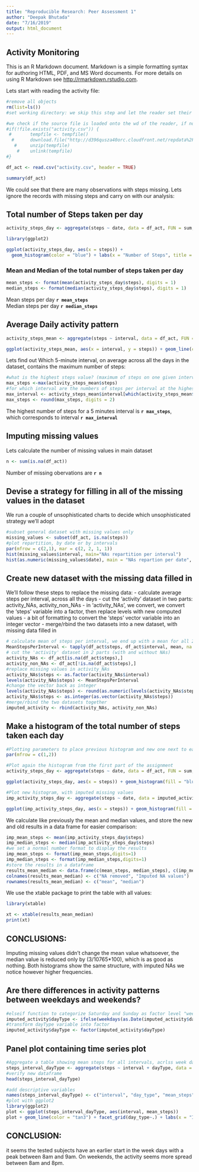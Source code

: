 ---
title: "Reproducible Research: Peer Assessment 1"
author: "Deepak Bhutada"
date: "7/16/2019"
output: html_document
---

## Activity Monitoring

This is an R Markdown document. Markdown is a simple formatting syntax for authoring HTML, PDF, and MS Word documents. For more details on using R Markdown see <http://rmarkdown.rstudio.com>.

Lets start with reading the activity file:

```{r activity, echo =TRUE}
#remove all objects
rm(list=ls())
#set working directory: we skip this step and let the reader set their own working directory. 

#we check if the source file is loaded onto the wd of the reader, if not, we download it and unzip the file:
#if(!file.exists("activity.csv")) {
 #       tempfile <- tempfile()
  #      download.file("http://d396qusza40orc.cloudfront.net/repdata%2Fdata%2Factivity.zip",destfile = tempfile)
   #     unzip(tempfile)
    #    unlink(tempfile)
#}

df_act <- read.csv("activity.csv", header = TRUE)

summary(df_act)

```

We could see that there are many observations with steps missing. Lets ignore the records with missing steps and carry on with our analysis:

## Total number of Steps taken per day

```{r steps number, echo = TRUE}
activity_steps_day <- aggregate(steps ~ date, data = df_act, FUN = sum, na.rm = TRUE)

library(ggplot2)

ggplot(activity_steps_day, aes(x = steps)) + 
  geom_histogram(color = "blue") + labs(x = "Number of Steps", title = "Total number of steps taken per day")

```

### Mean and Median of the total number of steps taken per day

```{r mean, echo = TRUE}

mean_steps <- format(mean(activity_steps_day$steps), digits = 1)
median_steps <- format(median(activity_steps_day$steps), digits = 1)

```

Mean steps per day **`r mean_steps`**  
Median steps per day **`r median_steps`**

## Average Daily activity pattern

```{r daily activity, echo = TRUE}


activity_steps_mean <- aggregate(steps ~ interval, data = df_act, FUN = mean, na.rm = TRUE)

ggplot(activity_steps_mean, aes(x = interval, y = steps)) + geom_line(color = "blue") + labs(x = "intervals", y = "average number of steps", title = "Time Series Plot")
```


Lets find out Which 5-minute interval, on average across all the days in the dataset, contains the maximum number of steps:

```{r interval, echo = TRUE}
#what is the highest steps value? (maximum of steps on one given interval)
max_steps <-max(activity_steps_mean$steps)
#for which interval are the numbers of steps per interval at the highest?
max_interval <- activity_steps_mean$interval[which(activity_steps_mean$steps == max_steps)]
max_steps <- round(max_steps, digits = 2)
```

The highest number of steps for a 5 minutes interval is **`r max_steps`**,  
which corresponds to interval **`r max_interval`**


## Imputing missing values

Lets calculate the number of missing values in main dataset

```{r miss, echo = TRUE}

n <- sum(is.na(df_act))

```

Number of missing obervations are **`r n`**

## Devise a strategy for filling in all of the missing values in the dataset

We run a couple of unsophisticated charts to decide which unsophisticated strategy we’ll adopt

```{r strat, echo = TRUE}
#subset general dataset with missing values only
missing_values <- subset(df_act, is.na(steps))
#plot repartition, by date or by intervals
par(mfrow = c(2,1), mar = c(2, 2, 1, 1))
hist(missing_values$interval, main="NAs repartition per interval")
hist(as.numeric(missing_values$date), main = "NAs repartion per date", breaks = 61)

```


## Create new dataset with the missing data filled in

We’ll follow these steps to replace the missing data:
- calculate average steps per interval, across all the days
- cut the ‘activity’ dataset in two parts: activity_NAs, activity_non_NAs
- in ‘activity_NAs’, we convert, we convert the ‘steps’ variable into a factor, then replace levels with new computed values
- a bit of formatting to convert the ‘steps’ vector variable into an integer vector
- merge/rbind the two datasets into a new dataset, with missing data filled in

```{r new, echo = TRUE}

# calculate mean of steps per interval, we end up with a mean for all 288 intervals
MeanStepsPerInterval <- tapply(df_act$steps, df_act$interval, mean, na.rm = TRUE)
# cut the 'activity' dataset in 2 parts (with and without NAs)
activity_NAs <- df_act[is.na(df_act$steps),]
activity_non_NAs <- df_act[!is.na(df_act$steps),]
#replace missing values in activity_NAs
activity_NAs$steps <- as.factor(activity_NAs$interval)
levels(activity_NAs$steps) <- MeanStepsPerInterval
#change the vector back as integer 
levels(activity_NAs$steps) <- round(as.numeric(levels(activity_NAs$steps)))
activity_NAs$steps <- as.integer(as.vector(activity_NAs$steps))
#merge/rbind the two datasets together
imputed_activity <- rbind(activity_NAs, activity_non_NAs)

```

## Make a histogram of the total number of steps taken each day

```{r hist, echo = TRUE}
#Plotting parameters to place previous histogram and new one next to each other
par(mfrow = c(1,2))

#Plot again the histogram from the first part of the assignment
activity_steps_day <- aggregate(steps ~ date, data = df_act, FUN = sum, na.rm = TRUE)

ggplot(activity_steps_day, aes(x = steps)) + geom_histogram(fill = "blue") + labs(x = "Steps per Day", title = "NAs REMOVED - Total steps/day")

#Plot new histogram, with imputed missing values
imp_activity_steps_day <- aggregate(steps ~ date, data = imputed_activity, FUN = sum, na.rm = TRUE)

ggplot(imp_activity_steps_day, aes(x = steps)) + geom_histogram(fill = "blue") + labs(x = "Steps per Day", title = "NAs IMPUTED - Total steps/day")

```

We calculate like previously the mean and median values, and store the new and old results in a data frame for easier comparison:

```{r prev, echo = TRUE}
imp_mean_steps <- mean(imp_activity_steps_day$steps)
imp_median_steps <- median(imp_activity_steps_day$steps)
#we set a normal number format to display the results
imp_mean_steps <- format(imp_mean_steps,digits=1)
imp_median_steps <- format(imp_median_steps,digits=1)
#store the results in a dataframe
results_mean_median <- data.frame(c(mean_steps, median_steps), c(imp_mean_steps, imp_median_steps))
colnames(results_mean_median) <- c("NA removed", "Imputed NA values")
rownames(results_mean_median) <- c("mean", "median")

```

We use the xtable package to print the table with all values:

```{r tab, echo = TRUE}
library(xtable)

xt <- xtable(results_mean_median)
print(xt)

```

## CONCLUSIONS:

Imputing missing values didn’t change the mean value whatsoever, the median value is reduced only by (3/10765*100), which is as good as nothing.
Both histograms show the same structure, with imputed NAs we notice however higher frequencies.


## Are there differences in activity patterns between weekdays and weekends?

```{r var, echo = TRUE}
#elseif function to categorize Saturday and Sunday as factor level "weekend", all the rest as "weekday"
imputed_activity$dayType <- ifelse(weekdays(as.Date(imputed_activity$date)) == "Samstag" | weekdays(as.Date(imputed_activity$date)) == "Sonntag", "weekend", "weekday")
#transform dayType variable into factor
imputed_activity$dayType <- factor(imputed_activity$dayType)

```

## Panel plot containing time series plot

```{r v, echo = TRUE}

#Aggregate a table showing mean steps for all intervals, acrlss week days and weekend days
steps_interval_dayType <- aggregate(steps ~ interval + dayType, data = imputed_activity, FUN = mean)
#verify new dataframe 
head(steps_interval_dayType)

#add descriptive variables
names(steps_interval_dayType) <- c("interval", "day_type", "mean_steps")
#plot with ggplot2
library(ggplot2)
plot <- ggplot(steps_interval_dayType, aes(interval, mean_steps))
plot + geom_line(color = "tan3") + facet_grid(day_type~.) + labs(x = "Intervals", y = "Average Steps", title = "Activity Patterns")

```


## CONCLUSION: 
it seems the tested subjects have an earlier start in the week days with a peak between 8am and 9am. On weekends, the activity seems more spread between 8am and 8pm.